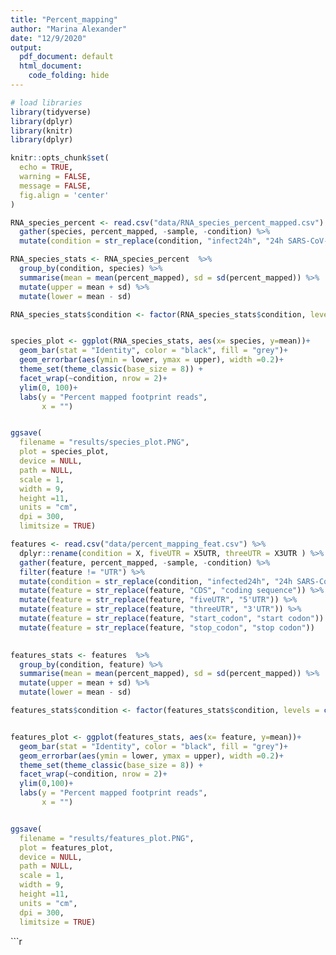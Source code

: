 ```yaml
---
title: "Percent_mapping"
author: "Marina Alexander"
date: "12/9/2020"
output:
  pdf_document: default
  html_document:
    code_folding: hide
---
```


```r

# load libraries
library(tidyverse)
library(dplyr)
library(knitr)
library(dplyr)

knitr::opts_chunk$set(
  echo = TRUE,
  warning = FALSE,
  message = FALSE,
  fig.align = 'center'
)
```

```r
RNA_species_percent <- read.csv("data/RNA_species_percent_mapped.csv") %>% 
  gather(species, percent_mapped, -sample, -condition) %>% 
  mutate(condition = str_replace(condition, "infect24h", "24h SARS-CoV-2 infection"))

RNA_species_stats <- RNA_species_percent  %>% 
  group_by(condition, species) %>% 
  summarise(mean = mean(percent_mapped), sd = sd(percent_mapped)) %>% 
  mutate(upper = mean + sd) %>% 
  mutate(lower = mean - sd)

RNA_species_stats$condition <- factor(RNA_species_stats$condition, levels = c("mock","24h SARS-CoV-2 infection"))


species_plot <- ggplot(RNA_species_stats, aes(x= species, y=mean))+
  geom_bar(stat = "Identity", color = "black", fill = "grey")+
  geom_errorbar(aes(ymin = lower, ymax = upper), width =0.2)+
  theme_set(theme_classic(base_size = 8)) +
  facet_wrap(~condition, nrow = 2)+
  ylim(0, 100)+
  labs(y = "Percent mapped footprint reads", 
       x = "")


ggsave(
  filename = "results/species_plot.PNG",
  plot = species_plot,
  device = NULL,
  path = NULL,
  scale = 1,
  width = 9,
  height =11,
  units = "cm",
  dpi = 300,
  limitsize = TRUE)
```


```r
features <- read.csv("data/percent_mapping_feat.csv") %>% 
  dplyr::rename(condition = X, fiveUTR = X5UTR, threeUTR = X3UTR ) %>% 
  gather(feature, percent_mapped, -sample, -condition) %>% 
  filter(feature != "UTR") %>% 
  mutate(condition = str_replace(condition, "infected24h", "24h SARS-CoV-2 infection")) %>% 
  mutate(feature = str_replace(feature, "CDS", "coding sequence")) %>% 
  mutate(feature = str_replace(feature, "fiveUTR", "5'UTR")) %>% 
  mutate(feature = str_replace(feature, "threeUTR", "3'UTR")) %>% 
  mutate(feature = str_replace(feature, "start_codon", "start codon")) %>% 
  mutate(feature = str_replace(feature, "stop_codon", "stop codon"))
  

features_stats <- features  %>% 
  group_by(condition, feature) %>% 
  summarise(mean = mean(percent_mapped), sd = sd(percent_mapped)) %>% 
  mutate(upper = mean + sd) %>% 
  mutate(lower = mean - sd)

features_stats$condition <- factor(features_stats$condition, levels = c("mock","24h SARS-CoV-2 infection"))


features_plot <- ggplot(features_stats, aes(x= feature, y=mean))+
  geom_bar(stat = "Identity", color = "black", fill = "grey")+
  geom_errorbar(aes(ymin = lower, ymax = upper), width =0.2)+
  theme_set(theme_classic(base_size = 8)) +
  facet_wrap(~condition, nrow = 2)+
  ylim(0,100)+
  labs(y = "Percent mapped footprint reads", 
       x = "")


ggsave(
  filename = "results/features_plot.PNG",
  plot = features_plot,
  device = NULL,
  path = NULL,
  scale = 1,
  width = 9,
  height =11,
  units = "cm",
  dpi = 300,
  limitsize = TRUE)

```


```r
